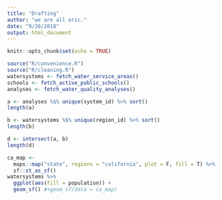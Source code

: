 ```yaml
---
title: "Drafting"
author: "we are all eric."
date: "9/20/2018"
output: html_document
---
```


```r
knitr::opts_chunk$set(echo = TRUE)
```

```r
source("R/convenience.R")
source("R/cleaning.R")
watersystems <- fetch_water_service_areas()
schools <- fetch_active_public_schools()
analyses <- fetch_water_quality_analyses()
```

```r
a <- analyses %$% unique(system_id) %>% sort()
length(a)

b <- watersystems %$% unique(region_id) %>% sort()
length(b)

d <- intersect(a, b)
length(d)
```


```r
ca_map <- 
  maps::map("state", regions = "california", plot = F, fill = T) %>% 
  sf::st_as_sf()
watersystems %>%
  ggplot(aes(fill = population)) +
  geom_sf() #+geom_sf(data = ca_map)
```


